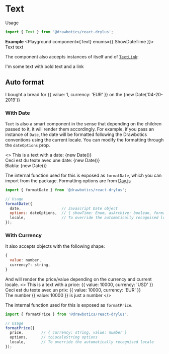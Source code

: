 


# Text
Usage
```jsx
import { Text } from '@drawbotics/react-drylus';
```

__Example__
<Playground component={Text} enums={{ ShowDateTime }}>
  <Text>Text text</Text>
</Playground>

The component also accepts instances of itself and of [`TextLink`](/components/TextLink):

<Playground>
  <Text>I'm some text with <Text bold>bold</Text> text and a <TextLink>link</TextLink></Text>
</Playground>

## Auto format

<Playground mode="jsx">
  <Text locale="en">I bought a bread for {{ value: 1, currency: 'EUR' }} on the {new Date('04-20-2019')}</Text>
</Playground>

### With Date
`Text` is also a smart component in the sense that depending on the children passed to it, it will render them accordingly.
For example, if you pass an instance of `Date`, the date will be formatted following the Drawbotics conventions using the current locale. You can modify the formatting through the `dateOptions` prop.

<Playground mode="jsx">
  <>
    <Text locale="en">This is a text with a date: {new Date()}</Text>
    <br/>
    <Text locale="fr">Ceci est du texte avec une date: {new Date()}</Text>
    <br/>
    <Text locale="nl">Blabla: {new Date()}</Text>
  </>
</Playground>

The internal function used for this is exposed as `formatDate`, which you can import from the package. Formatting options are from [Day.js](https://day.js.org/docs/en/display/format)
```jsx
import { formatDate } from '@drawbotics/react-drylus';

// Usage
formatDate({
  date,                  // Javascript Date object
  options: dateOptions,  // { showTime: Enum, asArchive: boolean, format: Day.js options }
  locale,                // To override the automatically recognised locale
});
```

### With Currency
It also accepts objects with the following shape:
```js
{
  value: number,
  currency?: string,
}
```
And will render the price/value depending on the currency and current locale.
<Playground mode="jsx">
  <>
    <Text locale="en">This is a text with a price: {{ value: 10000, currency: 'USD' }}</Text>
    <br/>
    <Text locale="fr">Ceci est du texte avec un prix: {{ value: 10000, currency: 'EUR' }}</Text>
    <br/>
    <Text locale="en">The number {{ value: 10000 }} is just a number</Text>
  </>
</Playground>

The internal function used for this is exposed as `formatPrice`.
```jsx
import { formatPrice } from '@drawbotics/react-drylus';

// Usage
formatPrice({
  price,        // { currency: string, value: number }
  options,      // toLocaleString options
  locale,       // To override the automatically recognised locale
});
```
